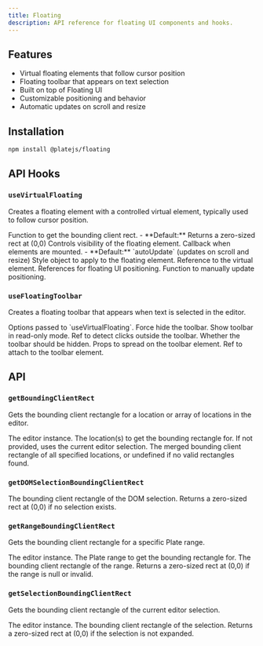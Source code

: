 ```yaml
---
title: Floating
description: API reference for floating UI components and hooks.
---
```


<PackageInfo>

## Features

- Virtual floating elements that follow cursor position
- Floating toolbar that appears on text selection
- Built on top of Floating UI
- Customizable positioning and behavior
- Automatic updates on scroll and resize

</PackageInfo>

## Installation

```bash
npm install @platejs/floating
```

## API Hooks

### `useVirtualFloating`

Creates a floating element with a controlled virtual element, typically used to follow cursor position.

<API name="useVirtualFloating">
<APIOptions type="UseVirtualFloatingOptions">
  <APIItem name="getBoundingClientRect" type="() => ClientRectObject" optional>
    Function to get the bounding client rect.
    - **Default:** Returns a zero-sized rect at (0,0)
  </APIItem>
  <APIItem name="open" type="boolean" optional>
    Controls visibility of the floating element.
  </APIItem>
  <APIItem name="whileElementsMounted" type="function" optional>
    Callback when elements are mounted.
    - **Default:** `autoUpdate` (updates on scroll and resize)
  </APIItem>
</APIOptions>

<APIReturns type="object">
  <APIItem name="style" type="React.CSSProperties">
    Style object to apply to the floating element.
  </APIItem>
  <APIItem name="virtualElementRef" type="React.MutableRefObject">
    Reference to the virtual element.
  </APIItem>
  <APIItem name="refs" type="object">
    References for floating UI positioning.
  </APIItem>
  <APIItem name="update" type="() => void">
    Function to manually update positioning.
  </APIItem>
</APIReturns>
</API>

### `useFloatingToolbar`

Creates a floating toolbar that appears when text is selected in the editor.

<API name="useFloatingToolbar">
<APIOptions type="FloatingToolbarState">
  <APIItem name="floatingOptions" type="UseVirtualFloatingOptions" optional>
    Options passed to `useVirtualFloating`.
  </APIItem>
  <APIItem name="hideToolbar" type="boolean" optional>
    Force hide the toolbar.
  </APIItem>
  <APIItem name="showWhenReadOnly" type="boolean" optional>
    Show toolbar in read-only mode.
  </APIItem>
</APIOptions>

<APIReturns type="object">
  <APIItem name="clickOutsideRef" type="React.RefObject">
    Ref to detect clicks outside the toolbar.
  </APIItem>
  <APIItem name="hidden" type="boolean">
    Whether the toolbar should be hidden.
  </APIItem>
  <APIItem name="props" type="object">
    Props to spread on the toolbar element.
  </APIItem>
  <APIItem name="ref" type="React.RefObject">
    Ref to attach to the toolbar element.
  </APIItem>
</APIReturns>
</API>

## API

### `getBoundingClientRect`

Gets the bounding client rectangle for a location or array of locations in the editor.

<API name="getBoundingClientRect">
<APIParameters>
  <APIItem name="editor" type="Editor">
    The editor instance.
  </APIItem>
  <APIItem name="at" type="Location | Location[]" optional>
    The location(s) to get the bounding rectangle for. If not provided, uses the current editor selection.
  </APIItem>
</APIParameters>

<APIReturns type="DOMRect | undefined">
  The merged bounding client rectangle of all specified locations, or undefined if no valid rectangles found.
</APIReturns>
</API>

### `getDOMSelectionBoundingClientRect`

<API name="getDOMSelectionBoundingClientRect">
<APIReturns type="ClientRectObject">
  The bounding client rectangle of the DOM selection. Returns a zero-sized rect at (0,0) if no selection exists.
</APIReturns>
</API>

### `getRangeBoundingClientRect`

Gets the bounding client rectangle for a specific Plate range.

<API name="getRangeBoundingClientRect">
<APIParameters>
  <APIItem name="editor" type="Editor">
    The editor instance.
  </APIItem>
  <APIItem name="at" type="TRange | null">
    The Plate range to get the bounding rectangle for.
  </APIItem>
</APIParameters>

<APIReturns type="ClientRectObject">
  The bounding client rectangle of the range. Returns a zero-sized rect at (0,0) if the range is null or invalid.
</APIReturns>
</API>

### `getSelectionBoundingClientRect`

Gets the bounding client rectangle of the current editor selection.

<API name="getSelectionBoundingClientRect">
<APIParameters>
  <APIItem name="editor" type="PlateEditor">
    The editor instance.
  </APIItem>
</APIParameters>

<APIReturns type="ClientRectObject">
  The bounding client rectangle of the selection. Returns a zero-sized rect at (0,0) if the selection is not expanded.
</APIReturns>
</API>